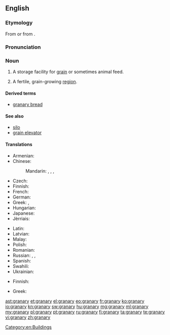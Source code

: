 ==English==
{{wikipedia}}
===Etymology===
From {{suffix|grain|ary|lang=en}} or from {{etyl|la|en}} {{term|granarium|grānārium|lang=la}}.

===Pronunciation===
{{rfp|lang=en}}

===Noun===
{{en-noun|granaries|pl2=granarys}}

# {{context|agriculture|lang=en}} A storage facility for [[grain]] or sometimes animal feed.
# {{context|figuratively|lang=en}} A fertile, grain-growing [[region]].

====Derived terms====
* [[granary bread]]

====See also====
* [[silo]]
* [[grain elevator]]

====Translations====
{{trans-top|storage facility}}
* Armenian: {{t+|hy|ամբար|tr=ambar}}
* Chinese:
*: Mandarin: {{t-|cmn|筒倉|sc=Hani}}, {{t-|cmn|筒仓|tr=tǒngcāng|sc=Hani}}, {{t-|cmn|糧倉|sc=Hani}}, {{t-|cmn|粮仓|tr=liángcāng|sc=Hani}}
* Czech: {{t-|cs|sýpka|f}}
* Finnish: {{t+|fi|aitta}}
* French: {{t+|fr|grenier|m}}
* German: {{t-|de|Kornhaus|n}}
* Greek: {{t+|el|σιταποθήκη|m|tr=sitapothíki}}, {{t+|el|σιτοβολώνας|m|tr=sitovolónas}}
* Hungarian: {{t+|hu|magtár}}
* Japanese: {{t-|ja|穀倉|tr=こくそう, kokusō|sc=Jpan}}
* Jèrriais: {{tø|roa-jer|grain'nie|f}}
{{trans-mid}}
* Latin: {{t-|la|granarium}}
* Latvian: {{t-|lv|klēts|f}}
* Malay: {{t-|ms|jelapang}}
* Polish: {{t+|pl|spichlerz|m}}
* Romanian: {{t-|ro|grânar}}
* Russian: {{t+|ru|зернохранилище|n|tr=zernoxranílišče|sc=Cyrl}}, {{t+|ru|амбар|m|tr=ambár|sc=Cyrl}}, {{t+|ru|житница|f|tr=žítnica|sc=Cyrl}}
* Spanish: {{t+|es|granero|m}}
* Swahili: {{t+|sw|ghala}}
* Ukrainian: {{t-|uk|шпіхлір|m|tr=špixlír|sc=Cyrl}}
{{trans-bottom}}

{{trans-top|fertile, grain-growing region}}
* Finnish: {{t+|fi|vilja-aitta}}
{{trans-mid}}
* Greek: {{t+|el|σιτοβολώνας|m|tr=sitovolónas}}
{{trans-bottom}}

[[Category:en:Buildings]]

[[ast:granary]]
[[et:granary]]
[[el:granary]]
[[eo:granary]]
[[fr:granary]]
[[ko:granary]]
[[io:granary]]
[[kn:granary]]
[[sw:granary]]
[[hu:granary]]
[[mg:granary]]
[[ml:granary]]
[[my:granary]]
[[pl:granary]]
[[pt:granary]]
[[ru:granary]]
[[fi:granary]]
[[ta:granary]]
[[te:granary]]
[[vi:granary]]
[[zh:granary]]